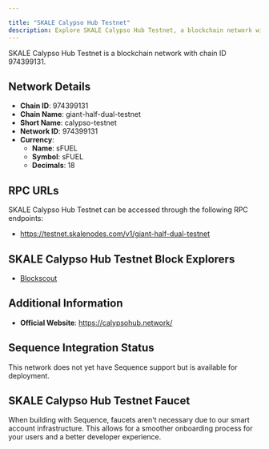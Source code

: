 ```yaml
---

title: "SKALE Calypso Hub Testnet"
description: Explore SKALE Calypso Hub Testnet, a blockchain network with chain ID 974399131. Learn about its native currency, sFUEL, and how to interact with the network.
---
```




SKALE Calypso Hub Testnet is a blockchain network with chain ID 974399131.

## Network Details

- **Chain ID**: 974399131
- **Chain Name**: giant-half-dual-testnet
- **Short Name**: calypso-testnet
- **Network ID**: 974399131
- **Currency**: 
  - **Name**: sFUEL
  - **Symbol**: sFUEL
  - **Decimals**: 18

## RPC URLs

SKALE Calypso Hub Testnet can be accessed through the following RPC endpoints:

- https://testnet.skalenodes.com/v1/giant-half-dual-testnet

## SKALE Calypso Hub Testnet Block Explorers

- [Blockscout](https://giant-half-dual-testnet.explorer.testnet.skalenodes.com)

## Additional Information

- **Official Website**: https://calypsohub.network/

## Sequence Integration Status

This network does not yet have Sequence support but is available for deployment.

## SKALE Calypso Hub Testnet Faucet

When building with Sequence, faucets aren't necessary due to our smart account infrastructure. This allows for a smoother onboarding process for your users and a better developer experience.
